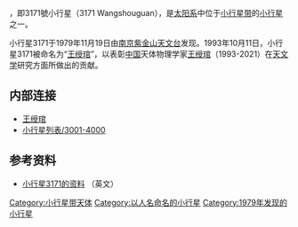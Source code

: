 {{Infobox Planet | discovery=yes | physical_characteristics = yes | bgcolour=#FFFFC0 |
name=3171 Wangshouguan
| discoverer=[[南京|南京]][[紫金山天文台|紫金山天文台]]
| discovered=November 19,1979
| mp_name = 
| alt_names=1979 WO
| mp_category=[[小行星带|小行星带]] 
| epoch=[[November_30|November 30]], 2008 ([[Julian_day|JD]] 2454800.5)
| semimajor=3.1864272AU
| perihelion=2.7433124AU 
| aphelion=3.6295420AU
| eccentricity=0.1390632
| period=2077.5640054d (5.69a)
| inclination=11.39429°
| asc_node=31.95217°
| arg_peri=25.02397°
| mean_anomaly=15.29529°
| dimensions = 
| mass = 
| density = 
| surface_grav = 
| escape_velocity = 
| sidereal_day = 
| axial_tilt = 
| pole_ecliptic_lat = 
| pole_ecliptic_lon = 
| albedo = 
| spectral_type = 
| abs_magnitude = 10.8
}}
'''{{BASEPAGENAME}}'''，即3171號小行星（3171 Wangshouguan），是[[太阳系|太阳系]]中位于[[小行星带|小行星带]]的[[小行星|小行星]]之一。

小行星3171于1979年11月19日由[[南京|南京]][[紫金山天文台|紫金山天文台]]发现。1993年10月11日，小行星3171被命名为“[[王绶琯|王绶琯]]”，以表彰[[中国|中国]]天体物理学家[[王绶琯|王绶琯]]（1993-2021）在[[天文学|天文学]]研究方面所做出的贡献。

== 内部连接 ==
* [[王绶琯|王绶琯]]
* [[小行星列表/3001-4000|小行星列表/3001-4000]]

== 参考资料 ==
* [http://ssd.jpl.nasa.gov/sbdb.cgi?sstr=3171+Wangshouguan 小行星3171的资料] {{Wayback|url=http://ssd.jpl.nasa.gov/sbdb.cgi?sstr=3171+Wangshouguan |date=20191130190154 }} （英文）

{{Minor Planet Number|[[小行星3170|小行星3170]]|[[小行星3172|小行星3172]]}}

{{beltasteroid-stub}}

[[Category:小行星带天体|Category:小行星带天体]]
[[Category:以人名命名的小行星|Category:以人名命名的小行星]]
[[Category:1979年发现的小行星|Category:1979年发现的小行星]]